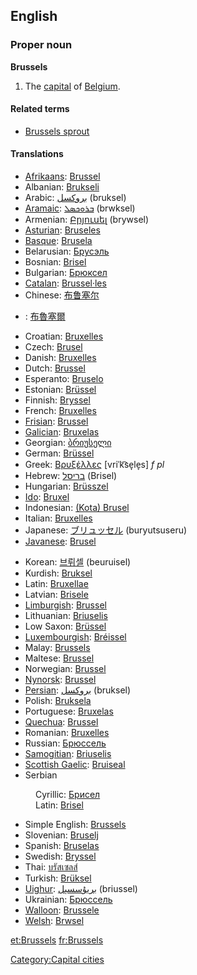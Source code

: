 ==English==

===Proper noun===
{{wikipedia}}
'''Brussels'''
#The [[capital]] of [[Belgium]].

====Related terms====
*[[Brussels sprout]]

====Translations====
{{top}}
*[[Afrikaans]]: [[Brussel]]
*Albanian: [[Brukseli]]
*Arabic: [[بروكسل]] (bruksel)
*[[Aramaic]]: [[ܒܪܘܟܣܠ]] (brwksel)
*Armenian: [[Բրյուսել]] (brywsel)
*[[Asturian]]: [[Bruseles]]
*[[Basque]]: [[Brusela]]
*Belarusian: [[Брусэль]]
*Bosnian: [[Brisel]] {{m}}
*Bulgarian: [[Брюксел]]
*[[Catalan]]: [[Brussel·les]]
*Chinese: [[布鲁塞尔]]
*{{zh-yue}}: [[布魯塞爾]]
*Croatian: [[Bruxelles]]
*Czech: [[Brusel]]
*Danish: [[Bruxelles]]
*Dutch: [[Brussel]] {{n}}
*Esperanto: [[Bruselo]]
*Estonian: [[Brüssel]]
*Finnish: [[Bryssel]]
*French: [[Bruxelles]] {{f}}
*[[Frisian]]: [[Brussel]]
*[[Galician]]: [[Bruxelas]]
*Georgian: [[ბრიუსელი]]
*German: [[Brüssel]] {{n}}
*Greek: [[Βρυξέλλες]] [vriˈk͡se̞le̞s] ''f pl''
*Hebrew: [[בריסל]] (Brisel)
*Hungarian: [[Brüsszel]]
*[[Ido]]: [[Bruxel]]
*Indonesian: [[(Kota) Brusel]]
*Italian: [[Bruxelles]] {{f}}
*Japanese: [[ブリュッセル]] (buryutsuseru)
*[[Javanese]]: [[Brusel]]
{{mid}}
*Korean: [[브뤼셀]] (beuruisel)
*Kurdish: [[Bruksel]]
*Latin: [[Bruxellae]]
*Latvian: [[Brisele]]
*[[Limburgish]]: [[Brussel]]
*Lithuanian: [[Briuselis]]
*Low Saxon: [[Brüssel]]
*[[Luxembourgish]]: [[Bréissel]]
*Malay: [[Brussels]]
*Maltese: [[Brussel]]
*Norwegian: [[Brussel]]
*[[Nynorsk]]: [[Brussel]]
*[[Persian]]: [[بروکسل]] (bruksel)
*Polish: [[Bruksela]]
*Portuguese: [[Bruxelas]]
*[[Quechua]]: [[Brussel]]
*Romanian: [[Bruxelles]]
*Russian: [[Брюссель]] {{m}}
*[[Samogitian]]: [[Briuselis]]
*[[Scottish Gaelic]]: [[Bruiseal]]
*Serbian
:Cyrillic: [[Брисел]] {{m}}
:Latin: [[Brisel#Serbian|Brisel]] {{m}}
*Simple English: [[Brussels]]
*Slovenian: [[Bruselj]]
*Spanish: [[Bruselas]] {{f}}
*Swedish: [[Bryssel]]
*Thai: [[บรัสเซลส์]]
*Turkish: [[Brüksel]]
*[[Uighur]]: [[بريۇسسېل]] (briussel)
*Ukrainian: [[Брюссель]]
*[[Walloon]]: [[Brussele]]
*[[Welsh]]: [[Brwsel]]
{{bottom}}

[[Category:Capital cities]]

[[et:Brussels]]
[[fr:Brussels]]